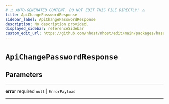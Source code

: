 ```yaml
---
# ⚠️ AUTO-GENERATED CONTENT. DO NOT EDIT THIS FILE DIRECTLY! ⚠️
title: ApiChangePasswordResponse
sidebar_label: ApiChangePasswordResponse
description: No description provided.
displayed_sidebar: referenceSidebar
custom_edit_url: https://github.com/nhost/nhost/edit/main/packages/hasura-auth-js/src/utils/types.ts#L170
---
```


# `ApiChangePasswordResponse`

## Parameters

---

**<span className="parameter-name">error</span>** <span className="optional-status">required</span> `null` | `ErrorPayload`

---
